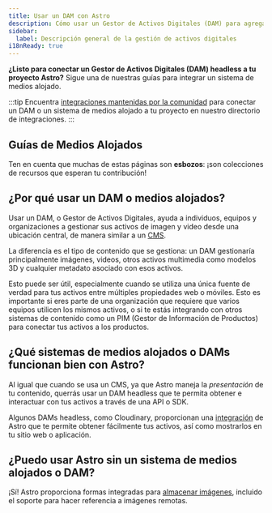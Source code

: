 ```yaml
---
title: Usar un DAM con Astro
description: Cómo usar un Gestor de Activos Digitales (DAM) para agregar imágenes y videos a Astro
sidebar:
  label: Descripción general de la gestión de activos digitales
i18nReady: true
---
```


**¿Listo para conectar un Gestor de Activos Digitales (DAM) headless a tu proyecto Astro?** Sigue una de nuestras guías para integrar un sistema de medios alojado.

:::tip
Encuentra [integraciones mantenidas por la comunidad](https://astro.build/integrations/) para conectar un DAM o un sistema de medios alojado a tu proyecto en nuestro directorio de integraciones.
:::

## Guías de Medios Alojados

Ten en cuenta que muchas de estas páginas son **esbozos**: ¡son colecciones de recursos que esperan tu contribución!

<MediaGuidesNav />

## ¿Por qué usar un DAM o medios alojados?

Usar un DAM, o Gestor de Activos Digitales, ayuda a individuos, equipos y organizaciones a gestionar sus activos de imagen y video desde una ubicación central, de manera similar a un [CMS](/es/guides/cms/).

La diferencia es el tipo de contenido que se gestiona: un DAM gestionaría principalmente imágenes, videos, otros activos multimedia como modelos 3D y cualquier metadato asociado con esos activos.

Esto puede ser útil, especialmente cuando se utiliza una única fuente de verdad para tus activos entre múltiples propiedades web o móviles. Esto es importante si eres parte de una organización que requiere que varios equipos utilicen los mismos activos, o si te estás integrando con otros sistemas de contenido como un PIM (Gestor de Información de Productos) para conectar tus activos a los productos.

## ¿Qué sistemas de medios alojados o DAMs funcionan bien con Astro?

Al igual que cuando se usa un CMS, ya que Astro maneja la _presentación_ de tu contenido, querrás usar un DAM headless que te permita obtener e interactuar con tus activos a través de una API o SDK.

Algunos DAMs headless, como Cloudinary, proporcionan una [integración](/es/guides/integrations-guide/) de Astro que te permite obtener fácilmente tus activos, así como mostrarlos en tu sitio web o aplicación.

## ¿Puedo usar Astro sin un sistema de medios alojados o DAM?

¡Sí! Astro proporciona formas integradas para [almacenar imágenes](/es/guides/images/#dónde-guardar-las-imágenes), incluido el soporte para hacer referencia a imágenes remotas.
